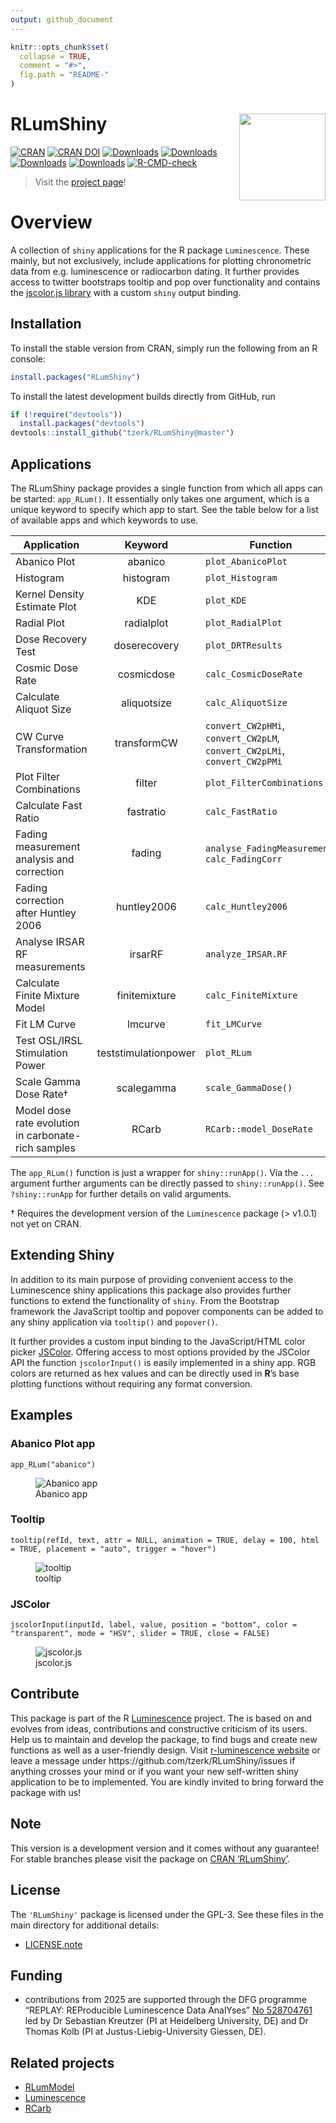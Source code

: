 ```yaml
---
output: github_document
---
```


<!-- README.md is generated from README.Rmd. Please edit that file -->

```r
knitr::opts_chunk$set(
  collapse = TRUE,
  comment = "#>",
  fig.path = "README-"
)
``` 

# RLumShiny <a href='https://tzerk.github.io/RLumShiny/'><img src='man/figures/logo.png' align="right" height="138.5" /></a>

<!-- badges: start -->
[![CRAN](https://www.r-pkg.org/badges/version/RLumShiny)](https://cran.rstudio.com/package=RLumShiny)
[![CRAN DOI](https://img.shields.io/badge/doi-10.32614/CRAN.package.RLumShiny-blue.svg)](https://doi.org/10.32614/CRAN.package.RLumShiny)
[![Downloads](https://cranlogs.r-pkg.org/badges/grand-total/RLumShiny)](https://www.r-pkg.org/pkg/RLumShiny)
[![Downloads](https://cranlogs.r-pkg.org/badges/RLumShiny)](https://www.r-pkg.org/pkg/RLumShiny)
[![Downloads](https://cranlogs.r-pkg.org/badges/last-week/RLumShiny)](https://www.r-pkg.org/pkg/RLumShiny)
[![Downloads](https://cranlogs.r-pkg.org/badges/last-day/RLumShiny)](https://www.r-pkg.org/pkg/RLumShiny)
[![R-CMD-check](https://github.com/R-Lum/RLumShiny/actions/workflows/GitHub_Actions_CI.yaml/badge.svg)](https://github.com/R-Lum/RLumShiny/actions)
<!-- badges: end -->

> Visit the <a href="https://tzerk.github.io/RLumShiny/" target="_blank">project page</a>!

# Overview

A collection of `shiny` applications for the R package `Luminescence`. These mainly, but not exclusively, include applications for plotting chronometric data from e.g. luminescence or radiocarbon dating. It further provides access to twitter bootstraps tooltip and pop over functionality and contains the [jscolor.js library](https://jscolor.com/) with a custom `shiny` output binding.

## Installation

To install the stable version from CRAN, simply run the following from an R console:

```r
install.packages("RLumShiny")
```

To install the latest development builds directly from GitHub, run

```r
if (!require("devtools"))
  install.packages("devtools")
devtools::install_github("tzerk/RLumShiny@master")
```

## Applications

The RLumShiny package provides a single function from which all apps can be started: `app_RLum()`. It essentially only takes one argument, which is a unique keyword to specify which app to start. See the table below for a list of available apps and which keywords to use.

| Application | Keyword | Function |
|-------------|:---------:|----------|
| Abanico Plot | abanico | `plot_AbanicoPlot` |
| Histogram | histogram | `plot_Histogram` |
| Kernel Density Estimate Plot | KDE | `plot_KDE` |
| Radial Plot | radialplot | `plot_RadialPlot` |
| Dose Recovery Test | doserecovery | `plot_DRTResults` |
| Cosmic Dose Rate | cosmicdose | `calc_CosmicDoseRate`|
| Calculate Aliquot Size | aliquotsize | `calc_AliquotSize` |
| CW Curve Transformation | transformCW | `convert_CW2pHMi`, `convert_CW2pLM`, `convert_CW2pLMi`, `convert_CW2pPMi` |
| Plot Filter Combinations | filter | `plot_FilterCombinations` |
| Calculate Fast Ratio | fastratio | `calc_FastRatio` |
| Fading measurement analysis and correction | fading | `analyse_FadingMeasurement`, `calc_FadingCorr` |
| Fading correction after Huntley 2006 | huntley2006 | `calc_Huntley2006` |
| Analyse IRSAR RF measurements | irsarRF | `analyze_IRSAR.RF` |
| Calculate Finite Mixture Model | finitemixture | `calc_FiniteMixture` |
| Fit LM Curve | lmcurve | `fit_LMCurve` |
| Test OSL/IRSL Stimulation Power | teststimulationpower | `plot_RLum` |
| Scale Gamma Dose Rate† | scalegamma | `scale_GammaDose()` |
| Model dose rate evolution in carbonate-rich samples | RCarb | `RCarb::model_DoseRate` |

The `app_RLum()` function is just a wrapper for `shiny::runApp()`. Via the `...` argument further arguments can be directly passed to `shiny::runApp()`. See `?shiny::runApp` for further details on valid arguments.

<!--- * Not yet available in the official CRAN release.  -->
† Requires the development version of the `Luminescence` package (> v1.0.1) not yet on CRAN.

## Extending Shiny

In addition to its main purpose of providing convenient access to the Luminescence shiny applications this package also provides further functions to extend the functionality of `shiny`. From the Bootstrap framework the JavaScript tooltip and popover components can be added to any shiny application via `tooltip()` and `popover()`.

It further provides a custom input binding to the JavaScript/HTML color picker [JSColor](https://jscolor.com). Offering access to most options provided by the JSColor API the function `jscolorInput()` is easily implemented in a shiny app. RGB colors are returned as hex values and can be directly used in **R**'s base plotting functions without requiring any format conversion.

## Examples

### Abanico Plot app 

`app_RLum("abanico")`

![Abanico app](man/figures/abanico.png)

### Tooltip 

`tooltip(refId, text, attr = NULL, animation = TRUE, delay = 100, html = TRUE, placement = "auto", trigger = "hover")`

![tooltip](man/figures/tooltip.png)

### JSColor 

`jscolorInput(inputId, label, value, position = "bottom", color = "transparent", mode = "HSV", slider = TRUE, close = FALSE)`

![jscolor.js](man/figures/jscolor.png)

## Contribute

This package is part of the R [Luminescence](https://r-lum.github.io/Luminescence/) project. The is based on and evolves from ideas, contributions and constructive criticism of its users. Help us to maintain and develop the package, to find bugs and create new functions as well as a user-friendly design. Visit [r-luminescence website](https://r-luminescence.org) or leave a message under https://github.com/tzerk/RLumShiny/issues if anything crosses your mind or if you want your new self-written shiny application to be to implemented. You are kindly invited to bring forward the package with us!

## Note

This version is a development version and it comes without any guarantee! For stable branches please visit
the package on [CRAN 'RLumShiny'](https://CRAN.R-project.org/package=RLumShiny ).

## License

The `'RLumShiny'` package is licensed under the GPL-3. See these files in the main directory for additional details: 

- [LICENSE.note](https://github.com/tzerk/RLumShiny/blob/master/LICENSE.note)

## Funding

* contributions from 2025 are supported through the DFG programme 
"REPLAY: REProducible Luminescence Data AnalYses" [No 528704761](https://gepris.dfg.de/gepris/projekt/528704761?language=en)
led by Dr Sebastian Kreutzer (PI at Heidelberg University, DE) and Dr Thomas Kolb (PI at Justus-Liebig-University Giessen, DE).

## Related projects 

* [RLumModel](https://github.com/R-Lum/RLumModel)
* [Luminescence](https://github.com/R-Lum/Luminescence)
* [RCarb](https://github.com/R-Lum/RCarb)
